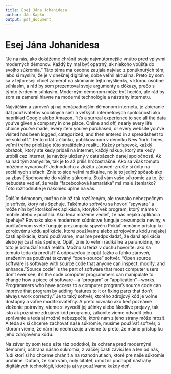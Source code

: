 ```yaml
---
title: Esej Jána Johanidesa
author: Ján Kapko
output: pdf_document
---
```


# Esej Jána Johanidesa
"Je na nás, ako dokážeme chrániť svoje najvnútornejšie vnútro pred vplyvmi moderných démonov. Každý by mal byť opatrný, ak niekoho vpúšťa do svojho súkromia." Táto téma ma osobne zaujala najviac z ponúknutých tém, lebo si myslím, že je v dnešnej digitálnej dobe veľmi aktuálna. Preto by som sa v tejto eseji chcel zamerať na skúmanie tejto myšlienky, s ktorou osobne súhlasím, a rád by som prezentoval svoje argumenty a dôkazy, prečo s týmto tvrdením súhlasím. Moderným démonom môže byť hocičo, ale rád by som sa zameral hlavne na moderné technológie a nástrahy internetu.

Najväčším a zároveň aj naj nenápadnejším démonom internetu, je zbieranie dát používateľov sociálnych sietí a veľkých internetových spoločností ako napríklad Google alebo Amazon. "It’s a surreal experience to see all the data you’ve given a company in one place. Online and off, nearly every life choice you’ve made, every item you’ve purchased, or every website you’ve visited has been logged, categorized, and then entered in a spreadsheet to be sold off." Tento citát z článku, publikovanom v denníku New York Times, veľmi trefne približuje túto strašidelnú realitu. Každý príspevok, každý obrázok, ktorý ste kedy pridali na internet, každý nákup, ktorý ste kedy urobili cez internet, je navždy uložený v databázach danej spoločnosti. Ak sa nad tým zamyslíte, tak je to až príliš hrôzostrašné. Ako sa však tomuto môžeme vyvarovať? Jednoducho a zložito zároveň: zrušte si účty na sociálnych sieťach. Znie to síce veľmi radikálne, no je to jediný spôsob ako sa zbaviť špehovanie do vášho súkromia. Stojí vám vaše súkromie za to, že nebudete vedieť, že vaša "facebooková kamarátka" má malé šteniatko? Toto rozhodnutie je nakoniec úplne na vás.

Ďalším démonom, možno nie až tak rozšíreným, ale rovnako nebezpečným je softvér, ktorý nás špehuje. Takémuto softvéru sa hovorí "spyware" a môže ním byť ktorákoľvek aplikácia, ktorýkoľvek program, ktorý máme v mobile alebo v počítači. Ako teda môžeme vedieť, že nás nejaká aplikácia špehuje? Rovnako ako v modernom súdnictve funguje prezumpcia neviny, v počítačovom svete funguje prezumpcia spyvéru Pokiaľ nemáme prístup ku zdrojovému kódu aplikácie, ktorú používame alebo zdrojovému kódu nejakej časti aplikácie, ktorú používame, musíme predpokladať, že daná aplikácia alebo jej časť nás špehuje. Opäť, znie to veľmi radikálne a paranoidne, no toto je bohužiaľ krutá realita. Možno si teraz v duchu hovoríte: ako sa tomuto teda dá predísť? A odpoveďou je opäť ťažko a ľahko zároveň, snažením sa používať takzvaný "open-source" softvér. "Open source software is software with source code that anyone can inspect, modify, and enhance. "Source code" is the part of software that most computer users don't ever see; it's the code computer programmers can manipulate to change how a piece of software—a "program" or "application"—works. Programmers who have access to a computer program's source code can improve that program by adding features to it or fixing parts that don't always work correctly." Je to taký softvér, ktorého zdrojový kód je voľne dostupný a voľne modifikovateľný. A preto rovnako ako keď poznáme zloženie potraviny, vieme si vyvodiť jej účinky alebo škodlivé prejavy, tak isto ak poznáme zdrojový kód programu, zákonite vieme odvodiť jeho správanie a teda aj možné nebezpečie, ktoré nám z jeho strany môže hroziť. A teda ak si chceme zachovať naše súkromie, musíme používať softvér, o ktorom vieme, že nám ho neohrozuje a vieme to preto, že máme prístup ku jeho zdrojovému kódu.

Na záver by som teda ešte ráz podotkol, že ochrana pred modernými démonmi, ochrana nášho súkromia, z väčšej časti závisí len a len od nás, ľudí ktorí si ho chceme chrániť a na rozhodnutiach, ktoré pre naše súkromie urobíme. Dúfam, že som vám, milý čitateľ, umožnil pochopiť nástrahy digitálnych technológii, ktoré ja aj vy používame každý deň.
